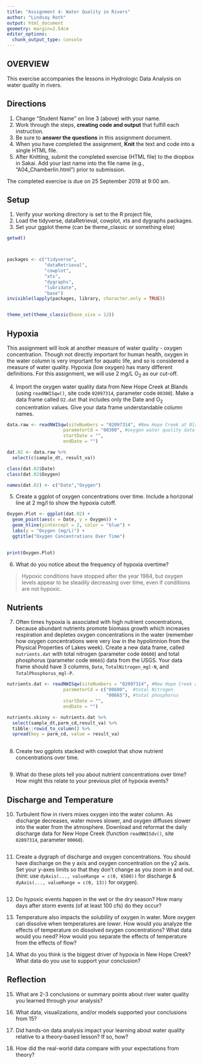 ```yaml
---
title: "Assignment 4: Water Quality in Rivers"
author: "Lindsay Roth"
output: html_document
geometry: margin=2.54cm
editor_options: 
  chunk_output_type: console
---
```


## OVERVIEW

This exercise accompanies the lessons in Hydrologic Data Analysis on water quality in rivers.

## Directions
1. Change "Student Name" on line 3 (above) with your name.
3. Work through the steps, **creating code and output** that fulfill each instruction.
4. Be sure to **answer the questions** in this assignment document.
6. When you have completed the assignment, **Knit** the text and code into a single HTML file.
8. After Knitting, submit the completed exercise (HTML file) to the dropbox in Sakai. Add your last name into the file name (e.g., "A04_Chamberlin.html") prior to submission.

The completed exercise is due on 25 September 2019 at 9:00 am.

## Setup

1. Verify your working directory is set to the R project file, 
2. Load the tidyverse, dataRetrieval, cowplot, xts and dygraphs packages. 
3. Set your ggplot theme (can be theme_classic or something else)

```r
getwd()



packages <- c("tidyverse", 
              "dataRetrieval", 
              "cowplot", 
              "xts",
              "dygraphs", 
              "lubridate",
              "base")
invisible(lapply(packages, library, character.only = TRUE)) 


theme_set(theme_classic(base_size = 12))
```

## Hypoxia

This assignment will look at another measure of water quality - oxygen concentration. Though not directly important for human health, oxygen in the water column is very important for aquatic life, and so is considered a measure of water quality. Hypoxia (low oxygen) has many different definitions. For this assignment, we will use 2 mg/L O~2~ as our cut-off.


4. Import the oxygen water quality data from New Hope Creek at Blands (using `readNWISqw()`, site code `02097314`, parameter code `00300`). Make a data frame called `O2.dat` that includes only the Date and O~2~ concentration values. Give your data frame understandable column names.

```r
data.raw <- readNWISqw(siteNumbers = "02097314", #New Hope Creek at Blands
                     parameterCd = "00300", #oxygen water quality data
                     startDate = "",
                     endDate = "")

dat.02 <- data.raw %>%
  select(c(sample_dt, result_va))

class(dat.02$Date)
class(dat.02$Oxygen)

names(dat.02) <- c("Date","Oxygen")
```

5. Create a ggplot of oxygen concentrations over time. Include a horizonal line at 2 mg/l to show the hypoxia cutoff. 

```r
Oxygen.Plot <- ggplot(dat.02) +
  geom_point(aes(x = Date, y = Oxygen)) +
  geom_hline(yintercept = 2, color = "blue") +
  labs(y = "Oxygen (mg/L)") +
  ggtitle("Oxygen Concentrations Over Time")
  

print(Oxygen.Plot)
```

6. What do you notice about the frequency of hypoxia overtime?

> Hypoxic conditions have stopped after the year 1984, but oxygen levels appear to be steadily decreasing over time, even if conditions are not hypoxic.

## Nutrients

7. Often times hypoxia is associated with high nutrient concentrations, because abundant nutrients promote biomass growth which increases respiration and depletes oxygen concentrations in the water (remember how oxygen concentrations were very low in the hypolimnion from the Physical Properties of Lakes week). Create a new data frame, called `nutrients.dat` with total nitrogen (parameter code `00600`) and total phosphorus (parameter code `00665`) data from the USGS. Your data frame should have 3 columns, `Date`, `TotalNitrogen_mgl-N`, and `TotalPhosphorus_mgl-P`. 


```r
nutrients.dat <- readNWISqw(siteNumbers = "02097314", #New Hope Creek at Blands
                     parameterCd = c("00600",  #total Nitrogen
                                     "00665"), #total phosphorus
                     startDate = "",
                     endDate = "")

nutrients.skinny <- nutrients.dat %>%
  select(sample_dt,parm_cd,result_va) %>%
  tibble::rowid_to_column() %>%
  spread(key = parm_cd, value = result_va)
                     
```

8. Create two ggplots stacked with cowplot that show nutrient concentrations over time.

```r

```

9. What do these plots tell you about nutrient concentrations over time? How might this relate to your previous plot of hypoxia events?

> 

## Discharge and Temperature

10. Turbulent flow in rivers mixes oxygen into the water column. As discharge decreases, water moves slower, and oxygen diffuses slower into the water from the atmosphere. Download and reformat the daily discharge data for New Hope Creek (function `readNWISdv()`, site `02097314`, parameter `00060`). 

```r

```

11. Create a dygraph of discharge and oxygen concentrations. You should have discharge on the y axis and oxygen concentration on the y2 axis. Set your y-axes limits so that they don't change as you zoom in and out. (hint: use `dyAxis(..., valueRange = c(0, 6500))` for discharge & `dyAxis(..., valueRange = c(0, 13))` for oxygen).
```r

```

12. Do hypoxic events happen in the wet or the dry season? How many days after storm events (of at least 100 cfs) do they occur? 

> 

13. Temperature also impacts the solubility of oxygen in water. More oxygen can dissolve when temperatures are *lower*. How would you analyze the effects of temperature on dissolved oxygen concentrations? What data would you need? How would you separate the effects of temperature from the effects of flow?

> 

14. What do you think is the biggest driver of hypoxia in New Hope Creek? What data do you use to support your conclusion?

> 

## Reflection
15. What are 2-3 conclusions or summary points about river water quality you learned through your analysis?

>

16. What data, visualizations, and/or models supported your conclusions from 15?

> 

17. Did hands-on data analysis impact your learning about water quality relative to a theory-based lesson? If so, how?

>

18.	How did the real-world data compare with your expectations from theory?

>
